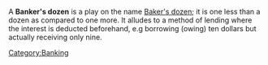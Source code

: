 A '''Banker's dozen''' is a play on the name [[Baker's dozen]]; it is one less than a dozen as compared to one more.  It alludes to a method of lending where the interest is deducted beforehand, e.g borrowing (owing) ten dollars but actually receiving only nine.
[[Category:Banking]]